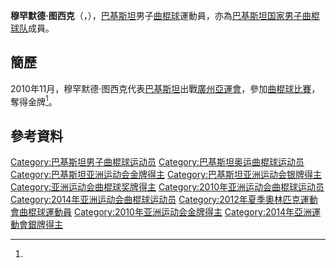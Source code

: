 {{Infobox sportsperson
| headercolor    = #E9967A
| name           = 穆罕默德·图西克
| image          =
| imagesize      = 
| caption        =
| birthname      =
| fullname       =
| nickname       =
| nationality    = 
| residence      =
| birthdate      = {{birth_date_and_age|1995|1|5}}<ref name="廣州亞運">{{cite web|title=2010年廣州亞運會官方網站 曲棍球 - 穆罕默德·图西克 - 简历|url=http://www.gz2010.cn/info/CHN_CHN/ZB/ZBB101A_HO@@@@@@@@@@@@@@@CHN_number=265467.html}}{{zh-cn}}</ref>
| birthplace     = {{PAK}}
| height         = {{height|m=1.65}}<ref name="廣州亞運"/>
| weight         = {{weight|kg=58}}<ref name="廣州亞運"/>
| website        = 
| country        = {{PAK}}
| sport          = 男子[[曲棍球|曲棍球]]
| collegeteam    =
| club           =
| team           =
| turnedpro      =
| coach          =
| retired        =
| coaching       =
| worlds         =
| regionals      =
| nationals      =
| olympics       =
| paralympics    =
| highestranking =
| pb             =
| medaltemplates = 
{{MedalCompetition | [[亞洲運動會|亞洲運動會]]}}
{{MedalGold | [[2010年亞洲運動會|2010年 廣州]] | [[2010年亞洲運動會曲棍球比賽|男子隊際]] }}
| show-medals    = yes
}}
'''穆罕默德·图西克'''（{{lang|en|'''Muhammad Tousiq'''}}，{{bd|1995年|1月5日}}），[[巴基斯坦|巴基斯坦]]男子[[曲棍球|曲棍球]]運動員，亦為[[巴基斯坦国家男子曲棍球队|巴基斯坦国家男子曲棍球队]]成員。

==簡歷==
2010年11月，穆罕默德·图西克代表[[2010年亞洲運動會巴基斯坦代表團|巴基斯坦]]出戰[[廣州|廣州]][[2010年亞洲運動會|亞運會]]，參加[[2010年亞洲運動會曲棍球比賽|曲棍球比賽]]，奪得金牌<ref name="廣州亞運"/>。

==參考資料==
{{reflist}}
{{DEFAULTSORT:Tousiq, Muhammad}}
[[Category:巴基斯坦男子曲棍球运动员|Category:巴基斯坦男子曲棍球运动员]]
[[Category:巴基斯坦奥运曲棍球运动员|Category:巴基斯坦奥运曲棍球运动员]]
[[Category:巴基斯坦亚洲运动会金牌得主|Category:巴基斯坦亚洲运动会金牌得主]]
[[Category:巴基斯坦亚洲运动会银牌得主|Category:巴基斯坦亚洲运动会银牌得主]]
[[Category:亚洲运动会曲棍球奖牌得主|Category:亚洲运动会曲棍球奖牌得主]]
[[Category:2010年亚洲运动会曲棍球运动员|Category:2010年亚洲运动会曲棍球运动员]]
[[Category:2014年亚洲运动会曲棍球运动员|Category:2014年亚洲运动会曲棍球运动员]]
[[Category:2012年夏季奧林匹克運動會曲棍球運動員|Category:2012年夏季奧林匹克運動會曲棍球運動員]]
[[Category:2010年亚洲运动会金牌得主|Category:2010年亚洲运动会金牌得主]]
[[Category:2014年亞洲運動會銀牌得主|Category:2014年亞洲運動會銀牌得主]]